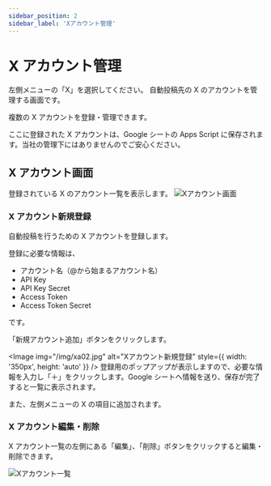 ```yaml
---
sidebar_position: 2
sidebar_label: 'Xアカウント管理'
---
```



# X アカウント管理

左側メニューの「X」を選択してください。
自動投稿先の X のアカウントを管理する画面です。

複数の X アカウントを登録・管理できます。

ここに登録された X アカウントは、Google シートの Apps Script に保存されます。当社の管理下にはありませんのでご安心ください。

## X アカウント画面

登録されている X のアカウント一覧を表示します。
![Xアカウント画面](./img02/xa01.jpg)

### X アカウント新規登録

自動投稿を行うための X アカウントを登録します。

登録に必要な情報は、

- アカウント名（@から始まるアカウント名）
- API Key
- API Key Secret
- Access Token
- Access Token Secret

です。

「新規アカウント追加」ボタンをクリックします。

<Image img="/img/xa02.jpg" alt="Xアカウント新規登録" style={{ width: '350px', height: 'auto' }} />
登録用のポップアップが表示しますので、必要な情報を入力し「＋」をクリックします。Google シートへ情報を送り、保存が完了すると一覧に表示されます。

また、左側メニューの X の項目に追加されます。

### X アカウント編集・削除

X アカウント一覧の左側にある「編集」、「削除」ボタンをクリックすると編集・削除できます。

![Xアカウント一覧](./img02/xa03.jpg)
